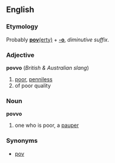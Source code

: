 ==English==
===Etymology===
Probably [[poverty|'''pov'''(erty)]] + '''[[-o]]''', ''diminutive suffix''.
===Adjective===
'''povvo''' (''British & Australian slang'')

#[[poor]], [[penniless]]
#of poor quality
===Noun===
'''povvo'''

#one who is poor, a [[pauper]]
===Synonyms===
*[[pov]]